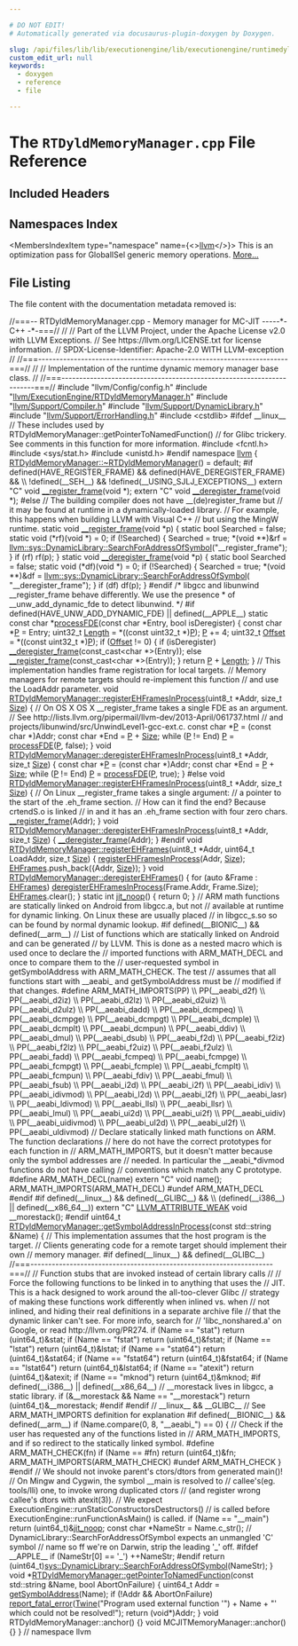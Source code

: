 ```yaml
---

# DO NOT EDIT!
# Automatically generated via docusaurus-plugin-doxygen by Doxygen.

slug: /api/files/lib/lib/executionengine/lib/executionengine/runtimedyld/rtdyldmemorymanager-cpp
custom_edit_url: null
keywords:
  - doxygen
  - reference
  - file

---
```





# The `RTDyldMemoryManager.cpp` File Reference

<DoxygenPage pluginConfig={pluginConfig}>



## Included Headers

<IncludesList>
<IncludesListItem
  filePath="llvm/Config/config.h"
  permalink=""
  isLocal="true" />
<IncludesListItem
  filePath="llvm/ExecutionEngine/RTDyldMemoryManager.h"
  permalink="/docs/api/files/include/include/llvm/include/llvm/executionengine/rtdyldmemorymanager-h"
  isLocal="true" />
<IncludesListItem
  filePath="llvm/Support/Compiler.h"
  permalink="/docs/api/files/include/include/llvm/include/llvm/support/compiler-h"
  isLocal="true" />
<IncludesListItem
  filePath="llvm/Support/DynamicLibrary.h"
  permalink="/docs/api/files/include/include/llvm/include/llvm/support/dynamiclibrary-h"
  isLocal="true" />
<IncludesListItem
  filePath="llvm/Support/ErrorHandling.h"
  permalink="/docs/api/files/include/include/llvm/include/llvm/support/errorhandling-h"
  isLocal="true" />
<IncludesListItem
  filePath="cstdlib"
  permalink=""
  isLocal="false" />
</IncludesList>

## Namespaces Index

<MembersIndex>

<MembersIndexItem
  type="namespace"
  name={<><a href="/docs/api/namespaces/llvm">llvm</a></>}>
This is an optimization pass for GlobalISel generic memory operations. <a href="/docs/api/namespaces/llvm/#details">More...</a>
</MembersIndexItem>

</MembersIndex>


## File Listing

The file content with the documentation metadata removed is:

<ProgramListing>

<Link id="l00001" /><CodeLine lineNumber="1"><span class="doxyHighlightComment">//===-- RTDyldMemoryManager.cpp - Memory manager for MC-JIT -----&#42;- C++ -&#42;-===//</span></CodeLine>
<Link id="l00002" /><CodeLine lineNumber="2"><span class="doxyHighlightComment">//</span></CodeLine>
<Link id="l00003" /><CodeLine lineNumber="3"><span class="doxyHighlightComment">// Part of the LLVM Project, under the Apache License v2.0 with LLVM Exceptions.</span></CodeLine>
<Link id="l00004" /><CodeLine lineNumber="4"><span class="doxyHighlightComment">// See https://llvm.org/LICENSE.txt for license information.</span></CodeLine>
<Link id="l00005" /><CodeLine lineNumber="5"><span class="doxyHighlightComment">// SPDX-License-Identifier: Apache-2.0 WITH LLVM-exception</span></CodeLine>
<Link id="l00006" /><CodeLine lineNumber="6"><span class="doxyHighlightComment">//</span></CodeLine>
<Link id="l00007" /><CodeLine lineNumber="7"><span class="doxyHighlightComment">//===----------------------------------------------------------------------===//</span></CodeLine>
<Link id="l00008" /><CodeLine lineNumber="8"><span class="doxyHighlightComment">//</span></CodeLine>
<Link id="l00009" /><CodeLine lineNumber="9"><span class="doxyHighlightComment">// Implementation of the runtime dynamic memory manager base class.</span></CodeLine>
<Link id="l00010" /><CodeLine lineNumber="10"><span class="doxyHighlightComment">//</span></CodeLine>
<Link id="l00011" /><CodeLine lineNumber="11"><span class="doxyHighlightComment">//===----------------------------------------------------------------------===//</span></CodeLine>
<Link id="l00012" /><CodeLine lineNumber="12"></CodeLine>
<Link id="l00013" /><CodeLine lineNumber="13"><span class="doxyHighlightPreprocessor">#include &quot;llvm/Config/config.h&quot;</span></CodeLine>
<Link id="l00014" /><CodeLine lineNumber="14"><span class="doxyHighlightPreprocessor">#include &quot;<a href="/docs/api/files/include/include/llvm/include/llvm/executionengine/rtdyldmemorymanager-h">llvm/ExecutionEngine/RTDyldMemoryManager.h</a>&quot;</span></CodeLine>
<Link id="l00015" /><CodeLine lineNumber="15"><span class="doxyHighlightPreprocessor">#include &quot;<a href="/docs/api/files/include/include/llvm/include/llvm/support/compiler-h">llvm/Support/Compiler.h</a>&quot;</span></CodeLine>
<Link id="l00016" /><CodeLine lineNumber="16"><span class="doxyHighlightPreprocessor">#include &quot;<a href="/docs/api/files/include/include/llvm/include/llvm/support/dynamiclibrary-h">llvm/Support/DynamicLibrary.h</a>&quot;</span></CodeLine>
<Link id="l00017" /><CodeLine lineNumber="17"><span class="doxyHighlightPreprocessor">#include &quot;<a href="/docs/api/files/include/include/llvm/include/llvm/support/errorhandling-h">llvm/Support/ErrorHandling.h</a>&quot;</span></CodeLine>
<Link id="l00018" /><CodeLine lineNumber="18"><span class="doxyHighlightPreprocessor">#include &lt;cstdlib&gt;</span></CodeLine>
<Link id="l00019" /><CodeLine lineNumber="19"></CodeLine>
<Link id="l00020" /><CodeLine lineNumber="20"><span class="doxyHighlightPreprocessor">#ifdef &#95;&#95;linux&#95;&#95;</span></CodeLine>
<Link id="l00021" /><CodeLine lineNumber="21"><span class="doxyHighlight">  </span><span class="doxyHighlightComment">// These includes used by RTDyldMemoryManager::getPointerToNamedFunction()</span></CodeLine>
<Link id="l00022" /><CodeLine lineNumber="22"><span class="doxyHighlight">  </span><span class="doxyHighlightComment">// for Glibc trickery. See comments in this function for more information.</span></CodeLine>
<Link id="l00023" /><CodeLine lineNumber="23"><span class="doxyHighlightPreprocessor">#include &lt;fcntl.h&gt;</span></CodeLine>
<Link id="l00024" /><CodeLine lineNumber="24"><span class="doxyHighlightPreprocessor">#include &lt;sys/stat.h&gt;</span></CodeLine>
<Link id="l00025" /><CodeLine lineNumber="25"><span class="doxyHighlightPreprocessor">#include &lt;unistd.h&gt;</span></CodeLine>
<Link id="l00026" /><CodeLine lineNumber="26"><span class="doxyHighlightPreprocessor">#endif</span></CodeLine>
<Link id="l00027" /><CodeLine lineNumber="27"></CodeLine>
<Link id="l00028" /><CodeLine lineNumber="28"><span class="doxyHighlightKeyword">namespace </span><span class="doxyHighlight"><a href="/docs/api/namespaces/llvm">llvm</a> &#123;</span></CodeLine>
<Link id="l00029" /><CodeLine lineNumber="29"></CodeLine>
<Link id="l00030" /><CodeLine lineNumber="30"><span class="doxyHighlight"><a href="/docs/api/classes/llvm/rtdyldmemorymanager/#a9949eb6347bb952afdc191a477653f68">RTDyldMemoryManager::~RTDyldMemoryManager</a>() = </span><span class="doxyHighlightKeywordFlow">default</span><span class="doxyHighlight">;</span></CodeLine>
<Link id="l00031" /><CodeLine lineNumber="31"></CodeLine>
<Link id="l00032" /><CodeLine lineNumber="32"><span class="doxyHighlightPreprocessor">#if defined(HAVE&#95;REGISTER&#95;FRAME) &amp;&amp; defined(HAVE&#95;DEREGISTER&#95;FRAME) &amp;&amp;          \\</span></CodeLine>
<Link id="l00033" /><CodeLine lineNumber="33"><span class="doxyHighlightPreprocessor">    !defined(&#95;&#95;SEH&#95;&#95;) &amp;&amp; !defined(&#95;&#95;USING&#95;SJLJ&#95;EXCEPTIONS&#95;&#95;)</span></CodeLine>
<Link id="l00034" /><CodeLine lineNumber="34" lineLink="/docs/api/namespaces/llvm/#accc7348b632acd052a6fec2a5d1b326e"><span class="doxyHighlightKeyword">extern</span><span class="doxyHighlight"> </span><span class="doxyHighlightStringLiteral">&quot;C&quot;</span><span class="doxyHighlight"> </span><span class="doxyHighlightKeywordType">void</span><span class="doxyHighlight"> <a href="/docs/api/namespaces/llvm/#accc7348b632acd052a6fec2a5d1b326e">&#95;&#95;register&#95;frame</a>(</span><span class="doxyHighlightKeywordType">void</span><span class="doxyHighlight"> &#42;);</span></CodeLine>
<Link id="l00035" /><CodeLine lineNumber="35" lineLink="/docs/api/namespaces/llvm/#afcef52f821fbc5ad3e5539e5ae80b66e"><span class="doxyHighlightKeyword">extern</span><span class="doxyHighlight"> </span><span class="doxyHighlightStringLiteral">&quot;C&quot;</span><span class="doxyHighlight"> </span><span class="doxyHighlightKeywordType">void</span><span class="doxyHighlight"> <a href="/docs/api/namespaces/llvm/#afcef52f821fbc5ad3e5539e5ae80b66e">&#95;&#95;deregister&#95;frame</a>(</span><span class="doxyHighlightKeywordType">void</span><span class="doxyHighlight"> &#42;);</span></CodeLine>
<Link id="l00036" /><CodeLine lineNumber="36"><span class="doxyHighlightPreprocessor">#else</span></CodeLine>
<Link id="l00037" /><CodeLine lineNumber="37"><span class="doxyHighlightComment">// The building compiler does not have &#95;&#95;(de)register&#95;frame but</span></CodeLine>
<Link id="l00038" /><CodeLine lineNumber="38"><span class="doxyHighlightComment">// it may be found at runtime in a dynamically-loaded library.</span></CodeLine>
<Link id="l00039" /><CodeLine lineNumber="39"><span class="doxyHighlightComment">// For example, this happens when building LLVM with Visual C++</span></CodeLine>
<Link id="l00040" /><CodeLine lineNumber="40"><span class="doxyHighlightComment">// but using the MingW runtime.</span></CodeLine>
<Link id="l00041" /><CodeLine lineNumber="41"><span class="doxyHighlightKeyword">static</span><span class="doxyHighlight"> </span><span class="doxyHighlightKeywordType">void</span><span class="doxyHighlight"> <a href="/docs/api/namespaces/llvm/#accc7348b632acd052a6fec2a5d1b326e">&#95;&#95;register&#95;frame</a>(</span><span class="doxyHighlightKeywordType">void</span><span class="doxyHighlight"> &#42;p) &#123;</span></CodeLine>
<Link id="l00042" /><CodeLine lineNumber="42"><span class="doxyHighlight">  </span><span class="doxyHighlightKeyword">static</span><span class="doxyHighlight"> </span><span class="doxyHighlightKeywordType">bool</span><span class="doxyHighlight"> Searched = </span><span class="doxyHighlightKeyword">false</span><span class="doxyHighlight">;</span></CodeLine>
<Link id="l00043" /><CodeLine lineNumber="43"><span class="doxyHighlight">  </span><span class="doxyHighlightKeyword">static</span><span class="doxyHighlight"> void (&#42;rf)(</span><span class="doxyHighlightKeywordType">void</span><span class="doxyHighlight"> &#42;) = 0;</span></CodeLine>
<Link id="l00044" /><CodeLine lineNumber="44"></CodeLine>
<Link id="l00045" /><CodeLine lineNumber="45"><span class="doxyHighlight">  </span><span class="doxyHighlightKeywordFlow">if</span><span class="doxyHighlight"> (!Searched) &#123;</span></CodeLine>
<Link id="l00046" /><CodeLine lineNumber="46"><span class="doxyHighlight">    Searched = </span><span class="doxyHighlightKeyword">true</span><span class="doxyHighlight">;</span></CodeLine>
<Link id="l00047" /><CodeLine lineNumber="47"><span class="doxyHighlight">    &#42;(</span><span class="doxyHighlightKeywordType">void</span><span class="doxyHighlight"> &#42;&#42;)&amp;rf =</span></CodeLine>
<Link id="l00048" /><CodeLine lineNumber="48"><span class="doxyHighlight">        <a href="/docs/api/classes/llvm/sys/dynamiclibrary/#ae003d16a33e81b88943d3e3aa179fcc4">llvm::sys::DynamicLibrary::SearchForAddressOfSymbol</a>(</span><span class="doxyHighlightStringLiteral">&quot;&#95;&#95;register&#95;frame&quot;</span><span class="doxyHighlight">);</span></CodeLine>
<Link id="l00049" /><CodeLine lineNumber="49"><span class="doxyHighlight">  &#125;</span></CodeLine>
<Link id="l00050" /><CodeLine lineNumber="50"><span class="doxyHighlight">  </span><span class="doxyHighlightKeywordFlow">if</span><span class="doxyHighlight"> (rf)</span></CodeLine>
<Link id="l00051" /><CodeLine lineNumber="51"><span class="doxyHighlight">    rf(p);</span></CodeLine>
<Link id="l00052" /><CodeLine lineNumber="52"><span class="doxyHighlight">&#125;</span></CodeLine>
<Link id="l00053" /><CodeLine lineNumber="53"></CodeLine>
<Link id="l00054" /><CodeLine lineNumber="54"><span class="doxyHighlightKeyword">static</span><span class="doxyHighlight"> </span><span class="doxyHighlightKeywordType">void</span><span class="doxyHighlight"> <a href="/docs/api/namespaces/llvm/#afcef52f821fbc5ad3e5539e5ae80b66e">&#95;&#95;deregister&#95;frame</a>(</span><span class="doxyHighlightKeywordType">void</span><span class="doxyHighlight"> &#42;p) &#123;</span></CodeLine>
<Link id="l00055" /><CodeLine lineNumber="55"><span class="doxyHighlight">  </span><span class="doxyHighlightKeyword">static</span><span class="doxyHighlight"> </span><span class="doxyHighlightKeywordType">bool</span><span class="doxyHighlight"> Searched = </span><span class="doxyHighlightKeyword">false</span><span class="doxyHighlight">;</span></CodeLine>
<Link id="l00056" /><CodeLine lineNumber="56"><span class="doxyHighlight">  </span><span class="doxyHighlightKeyword">static</span><span class="doxyHighlight"> void (&#42;df)(</span><span class="doxyHighlightKeywordType">void</span><span class="doxyHighlight"> &#42;) = 0;</span></CodeLine>
<Link id="l00057" /><CodeLine lineNumber="57"></CodeLine>
<Link id="l00058" /><CodeLine lineNumber="58"><span class="doxyHighlight">  </span><span class="doxyHighlightKeywordFlow">if</span><span class="doxyHighlight"> (!Searched) &#123;</span></CodeLine>
<Link id="l00059" /><CodeLine lineNumber="59"><span class="doxyHighlight">    Searched = </span><span class="doxyHighlightKeyword">true</span><span class="doxyHighlight">;</span></CodeLine>
<Link id="l00060" /><CodeLine lineNumber="60"><span class="doxyHighlight">    &#42;(</span><span class="doxyHighlightKeywordType">void</span><span class="doxyHighlight"> &#42;&#42;)&amp;df = <a href="/docs/api/classes/llvm/sys/dynamiclibrary/#ae003d16a33e81b88943d3e3aa179fcc4">llvm::sys::DynamicLibrary::SearchForAddressOfSymbol</a>(</span></CodeLine>
<Link id="l00061" /><CodeLine lineNumber="61"><span class="doxyHighlight">        </span><span class="doxyHighlightStringLiteral">&quot;&#95;&#95;deregister&#95;frame&quot;</span><span class="doxyHighlight">);</span></CodeLine>
<Link id="l00062" /><CodeLine lineNumber="62"><span class="doxyHighlight">  &#125;</span></CodeLine>
<Link id="l00063" /><CodeLine lineNumber="63"><span class="doxyHighlight">  </span><span class="doxyHighlightKeywordFlow">if</span><span class="doxyHighlight"> (df)</span></CodeLine>
<Link id="l00064" /><CodeLine lineNumber="64"><span class="doxyHighlight">    df(p);</span></CodeLine>
<Link id="l00065" /><CodeLine lineNumber="65"><span class="doxyHighlight">&#125;</span></CodeLine>
<Link id="l00066" /><CodeLine lineNumber="66"><span class="doxyHighlightPreprocessor">#endif</span></CodeLine>
<Link id="l00067" /><CodeLine lineNumber="67"></CodeLine>
<Link id="l00068" /><CodeLine lineNumber="68"><span class="doxyHighlightComment">/&#42; libgcc and libunwind &#95;&#95;register&#95;frame behave differently. We use the presence</span></CodeLine>
<Link id="l00069" /><CodeLine lineNumber="69"><span class="doxyHighlightComment"> &#42; of &#95;&#95;unw&#95;add&#95;dynamic&#95;fde to detect libunwind. &#42;/</span></CodeLine>
<Link id="l00070" /><CodeLine lineNumber="70"><span class="doxyHighlightPreprocessor">#if defined(HAVE&#95;UNW&#95;ADD&#95;DYNAMIC&#95;FDE) || defined(&#95;&#95;APPLE&#95;&#95;)</span></CodeLine>
<Link id="l00071" /><CodeLine lineNumber="71"></CodeLine>
<Link id="l00072" /><CodeLine lineNumber="72" lineLink="/docs/api/namespaces/llvm/#abe47a821d71cd26c2b59f7fe0af0b2d9"><span class="doxyHighlightKeyword">static</span><span class="doxyHighlight"> </span><span class="doxyHighlightKeyword">const</span><span class="doxyHighlight"> </span><span class="doxyHighlightKeywordType">char</span><span class="doxyHighlight"> &#42;<a href="/docs/api/namespaces/llvm/#abe47a821d71cd26c2b59f7fe0af0b2d9">processFDE</a>(</span><span class="doxyHighlightKeyword">const</span><span class="doxyHighlight"> </span><span class="doxyHighlightKeywordType">char</span><span class="doxyHighlight"> &#42;Entry, </span><span class="doxyHighlightKeywordType">bool</span><span class="doxyHighlight"> isDeregister) &#123;</span></CodeLine>
<Link id="l00073" /><CodeLine lineNumber="73"><span class="doxyHighlight">  </span><span class="doxyHighlightKeyword">const</span><span class="doxyHighlight"> </span><span class="doxyHighlightKeywordType">char</span><span class="doxyHighlight"> &#42;<a href="/docs/api/files/lib/lib/option/option-cpp/#a04665169063c8ca1f2ea96c27fc7c2b2">P</a> = Entry;</span></CodeLine>
<Link id="l00074" /><CodeLine lineNumber="74"><span class="doxyHighlight">  uint32&#95;t <a href="/docs/api/namespaces/llvm/#a05f5b9a11bdcc5feba62899f95dcf878af6d9f1c7b49b7601fae6a545002a6763">Length</a> = &#42;((</span><span class="doxyHighlightKeyword">const</span><span class="doxyHighlight"> uint32&#95;t &#42;)<a href="/docs/api/files/lib/lib/option/option-cpp/#a04665169063c8ca1f2ea96c27fc7c2b2">P</a>);</span></CodeLine>
<Link id="l00075" /><CodeLine lineNumber="75"><span class="doxyHighlight">  <a href="/docs/api/files/lib/lib/option/option-cpp/#a04665169063c8ca1f2ea96c27fc7c2b2">P</a> += 4;</span></CodeLine>
<Link id="l00076" /><CodeLine lineNumber="76"><span class="doxyHighlight">  uint32&#95;t <a href="/docs/api/namespaces/llvm/#a05f5b9a11bdcc5feba62899f95dcf878a3134224cba2545bc57954d3b072aebb4">Offset</a> = &#42;((</span><span class="doxyHighlightKeyword">const</span><span class="doxyHighlight"> uint32&#95;t &#42;)<a href="/docs/api/files/lib/lib/option/option-cpp/#a04665169063c8ca1f2ea96c27fc7c2b2">P</a>);</span></CodeLine>
<Link id="l00077" /><CodeLine lineNumber="77"><span class="doxyHighlight">  </span><span class="doxyHighlightKeywordFlow">if</span><span class="doxyHighlight"> (<a href="/docs/api/namespaces/llvm/#a05f5b9a11bdcc5feba62899f95dcf878a3134224cba2545bc57954d3b072aebb4">Offset</a> != 0) &#123;</span></CodeLine>
<Link id="l00078" /><CodeLine lineNumber="78"><span class="doxyHighlight">    </span><span class="doxyHighlightKeywordFlow">if</span><span class="doxyHighlight"> (isDeregister)</span></CodeLine>
<Link id="l00079" /><CodeLine lineNumber="79"><span class="doxyHighlight">      <a href="/docs/api/namespaces/llvm/#afcef52f821fbc5ad3e5539e5ae80b66e">&#95;&#95;deregister&#95;frame</a>(</span><span class="doxyHighlightKeyword">const&#95;cast&lt;</span><span class="doxyHighlightKeywordType">char</span><span class="doxyHighlight"> &#42;</span><span class="doxyHighlightKeyword">&gt;</span><span class="doxyHighlight">(Entry));</span></CodeLine>
<Link id="l00080" /><CodeLine lineNumber="80"><span class="doxyHighlight">    </span><span class="doxyHighlightKeywordFlow">else</span></CodeLine>
<Link id="l00081" /><CodeLine lineNumber="81"><span class="doxyHighlight">      <a href="/docs/api/namespaces/llvm/#accc7348b632acd052a6fec2a5d1b326e">&#95;&#95;register&#95;frame</a>(</span><span class="doxyHighlightKeyword">const&#95;cast&lt;</span><span class="doxyHighlightKeywordType">char</span><span class="doxyHighlight"> &#42;</span><span class="doxyHighlightKeyword">&gt;</span><span class="doxyHighlight">(Entry));</span></CodeLine>
<Link id="l00082" /><CodeLine lineNumber="82"><span class="doxyHighlight">  &#125;</span></CodeLine>
<Link id="l00083" /><CodeLine lineNumber="83"><span class="doxyHighlight">  </span><span class="doxyHighlightKeywordFlow">return</span><span class="doxyHighlight"> <a href="/docs/api/files/lib/lib/option/option-cpp/#a04665169063c8ca1f2ea96c27fc7c2b2">P</a> + <a href="/docs/api/namespaces/llvm/#a05f5b9a11bdcc5feba62899f95dcf878af6d9f1c7b49b7601fae6a545002a6763">Length</a>;</span></CodeLine>
<Link id="l00084" /><CodeLine lineNumber="84"><span class="doxyHighlight">&#125;</span></CodeLine>
<Link id="l00085" /><CodeLine lineNumber="85"></CodeLine>
<Link id="l00086" /><CodeLine lineNumber="86"><span class="doxyHighlightComment">// This implementation handles frame registration for local targets.</span></CodeLine>
<Link id="l00087" /><CodeLine lineNumber="87"><span class="doxyHighlightComment">// Memory managers for remote targets should re-implement this function</span></CodeLine>
<Link id="l00088" /><CodeLine lineNumber="88"><span class="doxyHighlightComment">// and use the LoadAddr parameter.</span></CodeLine>
<Link id="l00089" /><CodeLine lineNumber="89" lineLink="/docs/api/classes/llvm/rtdyldmemorymanager/#a8ac6930aa3a1623791ffe9853ba9bc3b"><span class="doxyHighlightKeywordType">void</span><span class="doxyHighlight"> <a href="/docs/api/classes/llvm/rtdyldmemorymanager/#a8ac6930aa3a1623791ffe9853ba9bc3b">RTDyldMemoryManager::registerEHFramesInProcess</a>(uint8&#95;t &#42;Addr,</span></CodeLine>
<Link id="l00090" /><CodeLine lineNumber="90"><span class="doxyHighlight">                                                    </span><span class="doxyHighlightKeywordType">size&#95;t</span><span class="doxyHighlight"> <a href="/docs/api/files/lib/lib/analysis/inlineorder-cpp/#a7ee6f0cb51c3b9056199e9a0001fe8c3a6f6cb72d544962fa333e2e34ce64f719">Size</a>) &#123;</span></CodeLine>
<Link id="l00091" /><CodeLine lineNumber="91"><span class="doxyHighlight">  </span><span class="doxyHighlightComment">// On OS X OS X &#95;&#95;register&#95;frame takes a single FDE as an argument.</span></CodeLine>
<Link id="l00092" /><CodeLine lineNumber="92"><span class="doxyHighlight">  </span><span class="doxyHighlightComment">// See http://lists.llvm.org/pipermail/llvm-dev/2013-April/061737.html</span></CodeLine>
<Link id="l00093" /><CodeLine lineNumber="93"><span class="doxyHighlight">  </span><span class="doxyHighlightComment">// and projects/libunwind/src/UnwindLevel1-gcc-ext.c.</span></CodeLine>
<Link id="l00094" /><CodeLine lineNumber="94"><span class="doxyHighlight">  </span><span class="doxyHighlightKeyword">const</span><span class="doxyHighlight"> </span><span class="doxyHighlightKeywordType">char</span><span class="doxyHighlight"> &#42;<a href="/docs/api/files/lib/lib/option/option-cpp/#a04665169063c8ca1f2ea96c27fc7c2b2">P</a> = (</span><span class="doxyHighlightKeyword">const</span><span class="doxyHighlight"> </span><span class="doxyHighlightKeywordType">char</span><span class="doxyHighlight"> &#42;)Addr;</span></CodeLine>
<Link id="l00095" /><CodeLine lineNumber="95"><span class="doxyHighlight">  </span><span class="doxyHighlightKeyword">const</span><span class="doxyHighlight"> </span><span class="doxyHighlightKeywordType">char</span><span class="doxyHighlight"> &#42;End = <a href="/docs/api/files/lib/lib/option/option-cpp/#a04665169063c8ca1f2ea96c27fc7c2b2">P</a> + <a href="/docs/api/files/lib/lib/analysis/inlineorder-cpp/#a7ee6f0cb51c3b9056199e9a0001fe8c3a6f6cb72d544962fa333e2e34ce64f719">Size</a>;</span></CodeLine>
<Link id="l00096" /><CodeLine lineNumber="96"><span class="doxyHighlight">  </span><span class="doxyHighlightKeywordFlow">while</span><span class="doxyHighlight"> (<a href="/docs/api/files/lib/lib/option/option-cpp/#a04665169063c8ca1f2ea96c27fc7c2b2">P</a> != End)</span></CodeLine>
<Link id="l00097" /><CodeLine lineNumber="97"><span class="doxyHighlight">    <a href="/docs/api/files/lib/lib/option/option-cpp/#a04665169063c8ca1f2ea96c27fc7c2b2">P</a> = <a href="/docs/api/namespaces/llvm/#abe47a821d71cd26c2b59f7fe0af0b2d9">processFDE</a>(<a href="/docs/api/files/lib/lib/option/option-cpp/#a04665169063c8ca1f2ea96c27fc7c2b2">P</a>, </span><span class="doxyHighlightKeyword">false</span><span class="doxyHighlight">);</span></CodeLine>
<Link id="l00098" /><CodeLine lineNumber="98"><span class="doxyHighlight">&#125;</span></CodeLine>
<Link id="l00099" /><CodeLine lineNumber="99"></CodeLine>
<Link id="l00100" /><CodeLine lineNumber="100" lineLink="/docs/api/classes/llvm/rtdyldmemorymanager/#a1139b71b9b451e2e0417dcd25350827c"><span class="doxyHighlightKeywordType">void</span><span class="doxyHighlight"> <a href="/docs/api/classes/llvm/rtdyldmemorymanager/#a1139b71b9b451e2e0417dcd25350827c">RTDyldMemoryManager::deregisterEHFramesInProcess</a>(uint8&#95;t &#42;Addr,</span></CodeLine>
<Link id="l00101" /><CodeLine lineNumber="101"><span class="doxyHighlight">                                                      </span><span class="doxyHighlightKeywordType">size&#95;t</span><span class="doxyHighlight"> <a href="/docs/api/files/lib/lib/analysis/inlineorder-cpp/#a7ee6f0cb51c3b9056199e9a0001fe8c3a6f6cb72d544962fa333e2e34ce64f719">Size</a>) &#123;</span></CodeLine>
<Link id="l00102" /><CodeLine lineNumber="102"><span class="doxyHighlight">  </span><span class="doxyHighlightKeyword">const</span><span class="doxyHighlight"> </span><span class="doxyHighlightKeywordType">char</span><span class="doxyHighlight"> &#42;<a href="/docs/api/files/lib/lib/option/option-cpp/#a04665169063c8ca1f2ea96c27fc7c2b2">P</a> = (</span><span class="doxyHighlightKeyword">const</span><span class="doxyHighlight"> </span><span class="doxyHighlightKeywordType">char</span><span class="doxyHighlight"> &#42;)Addr;</span></CodeLine>
<Link id="l00103" /><CodeLine lineNumber="103"><span class="doxyHighlight">  </span><span class="doxyHighlightKeyword">const</span><span class="doxyHighlight"> </span><span class="doxyHighlightKeywordType">char</span><span class="doxyHighlight"> &#42;End = <a href="/docs/api/files/lib/lib/option/option-cpp/#a04665169063c8ca1f2ea96c27fc7c2b2">P</a> + <a href="/docs/api/files/lib/lib/analysis/inlineorder-cpp/#a7ee6f0cb51c3b9056199e9a0001fe8c3a6f6cb72d544962fa333e2e34ce64f719">Size</a>;</span></CodeLine>
<Link id="l00104" /><CodeLine lineNumber="104"><span class="doxyHighlight">  </span><span class="doxyHighlightKeywordFlow">while</span><span class="doxyHighlight"> (<a href="/docs/api/files/lib/lib/option/option-cpp/#a04665169063c8ca1f2ea96c27fc7c2b2">P</a> != End)</span></CodeLine>
<Link id="l00105" /><CodeLine lineNumber="105"><span class="doxyHighlight">    <a href="/docs/api/files/lib/lib/option/option-cpp/#a04665169063c8ca1f2ea96c27fc7c2b2">P</a> = <a href="/docs/api/namespaces/llvm/#abe47a821d71cd26c2b59f7fe0af0b2d9">processFDE</a>(<a href="/docs/api/files/lib/lib/option/option-cpp/#a04665169063c8ca1f2ea96c27fc7c2b2">P</a>, </span><span class="doxyHighlightKeyword">true</span><span class="doxyHighlight">);</span></CodeLine>
<Link id="l00106" /><CodeLine lineNumber="106"><span class="doxyHighlight">&#125;</span></CodeLine>
<Link id="l00107" /><CodeLine lineNumber="107"></CodeLine>
<Link id="l00108" /><CodeLine lineNumber="108"><span class="doxyHighlightPreprocessor">#else</span></CodeLine>
<Link id="l00109" /><CodeLine lineNumber="109"></CodeLine>
<Link id="l00110" /><CodeLine lineNumber="110"><span class="doxyHighlightKeywordType">void</span><span class="doxyHighlight"> <a href="/docs/api/classes/llvm/rtdyldmemorymanager/#a8ac6930aa3a1623791ffe9853ba9bc3b">RTDyldMemoryManager::registerEHFramesInProcess</a>(uint8&#95;t &#42;Addr,</span></CodeLine>
<Link id="l00111" /><CodeLine lineNumber="111"><span class="doxyHighlight">                                                    </span><span class="doxyHighlightKeywordType">size&#95;t</span><span class="doxyHighlight"> <a href="/docs/api/files/lib/lib/analysis/inlineorder-cpp/#a7ee6f0cb51c3b9056199e9a0001fe8c3a6f6cb72d544962fa333e2e34ce64f719">Size</a>) &#123;</span></CodeLine>
<Link id="l00112" /><CodeLine lineNumber="112"><span class="doxyHighlight">  </span><span class="doxyHighlightComment">// On Linux &#95;&#95;register&#95;frame takes a single argument:</span></CodeLine>
<Link id="l00113" /><CodeLine lineNumber="113"><span class="doxyHighlight">  </span><span class="doxyHighlightComment">// a pointer to the start of the .eh&#95;frame section.</span></CodeLine>
<Link id="l00114" /><CodeLine lineNumber="114"></CodeLine>
<Link id="l00115" /><CodeLine lineNumber="115"><span class="doxyHighlight">  </span><span class="doxyHighlightComment">// How can it find the end? Because crtendS.o is linked</span></CodeLine>
<Link id="l00116" /><CodeLine lineNumber="116"><span class="doxyHighlight">  </span><span class="doxyHighlightComment">// in and it has an .eh&#95;frame section with four zero chars.</span></CodeLine>
<Link id="l00117" /><CodeLine lineNumber="117"><span class="doxyHighlight">  <a href="/docs/api/namespaces/llvm/#accc7348b632acd052a6fec2a5d1b326e">&#95;&#95;register&#95;frame</a>(Addr);</span></CodeLine>
<Link id="l00118" /><CodeLine lineNumber="118"><span class="doxyHighlight">&#125;</span></CodeLine>
<Link id="l00119" /><CodeLine lineNumber="119"></CodeLine>
<Link id="l00120" /><CodeLine lineNumber="120"><span class="doxyHighlightKeywordType">void</span><span class="doxyHighlight"> <a href="/docs/api/classes/llvm/rtdyldmemorymanager/#a1139b71b9b451e2e0417dcd25350827c">RTDyldMemoryManager::deregisterEHFramesInProcess</a>(uint8&#95;t &#42;Addr,</span></CodeLine>
<Link id="l00121" /><CodeLine lineNumber="121"><span class="doxyHighlight">                                                      </span><span class="doxyHighlightKeywordType">size&#95;t</span><span class="doxyHighlight"> <a href="/docs/api/files/lib/lib/analysis/inlineorder-cpp/#a7ee6f0cb51c3b9056199e9a0001fe8c3a6f6cb72d544962fa333e2e34ce64f719">Size</a>) &#123;</span></CodeLine>
<Link id="l00122" /><CodeLine lineNumber="122"><span class="doxyHighlight">  <a href="/docs/api/namespaces/llvm/#afcef52f821fbc5ad3e5539e5ae80b66e">&#95;&#95;deregister&#95;frame</a>(Addr);</span></CodeLine>
<Link id="l00123" /><CodeLine lineNumber="123"><span class="doxyHighlight">&#125;</span></CodeLine>
<Link id="l00124" /><CodeLine lineNumber="124"></CodeLine>
<Link id="l00125" /><CodeLine lineNumber="125"><span class="doxyHighlightPreprocessor">#endif</span></CodeLine>
<Link id="l00126" /><CodeLine lineNumber="126"></CodeLine>
<Link id="l00127" /><CodeLine lineNumber="127" lineLink="/docs/api/classes/llvm/rtdyldmemorymanager/#a34aa575afca6c18d934c5fd87da71043"><span class="doxyHighlightKeywordType">void</span><span class="doxyHighlight"> <a href="/docs/api/classes/llvm/rtdyldmemorymanager/#a34aa575afca6c18d934c5fd87da71043">RTDyldMemoryManager::registerEHFrames</a>(uint8&#95;t &#42;Addr, uint64&#95;t LoadAddr,</span></CodeLine>
<Link id="l00128" /><CodeLine lineNumber="128"><span class="doxyHighlight">                                          </span><span class="doxyHighlightKeywordType">size&#95;t</span><span class="doxyHighlight"> <a href="/docs/api/files/lib/lib/analysis/inlineorder-cpp/#a7ee6f0cb51c3b9056199e9a0001fe8c3a6f6cb72d544962fa333e2e34ce64f719">Size</a>) &#123;</span></CodeLine>
<Link id="l00129" /><CodeLine lineNumber="129"><span class="doxyHighlight">  <a href="/docs/api/classes/llvm/rtdyldmemorymanager/#a8ac6930aa3a1623791ffe9853ba9bc3b">registerEHFramesInProcess</a>(Addr, <a href="/docs/api/files/lib/lib/analysis/inlineorder-cpp/#a7ee6f0cb51c3b9056199e9a0001fe8c3a6f6cb72d544962fa333e2e34ce64f719">Size</a>);</span></CodeLine>
<Link id="l00130" /><CodeLine lineNumber="130"><span class="doxyHighlight">  <a href="/docs/api/classes/llvm/rtdyldmemorymanager/#a30fa2ff7609ea9b2e5490eb1ea79ff02">EHFrames</a>.push&#95;back(&#123;Addr, <a href="/docs/api/files/lib/lib/analysis/inlineorder-cpp/#a7ee6f0cb51c3b9056199e9a0001fe8c3a6f6cb72d544962fa333e2e34ce64f719">Size</a>&#125;);</span></CodeLine>
<Link id="l00131" /><CodeLine lineNumber="131"><span class="doxyHighlight">&#125;</span></CodeLine>
<Link id="l00132" /><CodeLine lineNumber="132"></CodeLine>
<Link id="l00133" /><CodeLine lineNumber="133" lineLink="/docs/api/classes/llvm/rtdyldmemorymanager/#ad0eeea7300381c326cc3bd5e93fbcbf0"><span class="doxyHighlightKeywordType">void</span><span class="doxyHighlight"> <a href="/docs/api/classes/llvm/rtdyldmemorymanager/#ad0eeea7300381c326cc3bd5e93fbcbf0">RTDyldMemoryManager::deregisterEHFrames</a>() &#123;</span></CodeLine>
<Link id="l00134" /><CodeLine lineNumber="134"><span class="doxyHighlight">  </span><span class="doxyHighlightKeywordFlow">for</span><span class="doxyHighlight"> (</span><span class="doxyHighlightKeyword">auto</span><span class="doxyHighlight"> &amp;Frame : <a href="/docs/api/classes/llvm/rtdyldmemorymanager/#a30fa2ff7609ea9b2e5490eb1ea79ff02">EHFrames</a>)</span></CodeLine>
<Link id="l00135" /><CodeLine lineNumber="135"><span class="doxyHighlight">    <a href="/docs/api/classes/llvm/rtdyldmemorymanager/#a1139b71b9b451e2e0417dcd25350827c">deregisterEHFramesInProcess</a>(Frame.Addr, Frame.Size);</span></CodeLine>
<Link id="l00136" /><CodeLine lineNumber="136"><span class="doxyHighlight">  <a href="/docs/api/classes/llvm/rtdyldmemorymanager/#a30fa2ff7609ea9b2e5490eb1ea79ff02">EHFrames</a>.clear();</span></CodeLine>
<Link id="l00137" /><CodeLine lineNumber="137"><span class="doxyHighlight">&#125;</span></CodeLine>
<Link id="l00138" /><CodeLine lineNumber="138"></CodeLine>
<Link id="l00139" /><CodeLine lineNumber="139" lineLink="/docs/api/namespaces/llvm/#a24b4a0b3fd7a9932de5e733fe042c753"><span class="doxyHighlightKeyword">static</span><span class="doxyHighlight"> </span><span class="doxyHighlightKeywordType">int</span><span class="doxyHighlight"> <a href="/docs/api/namespaces/llvm/#a24b4a0b3fd7a9932de5e733fe042c753">jit&#95;noop</a>() &#123;</span></CodeLine>
<Link id="l00140" /><CodeLine lineNumber="140"><span class="doxyHighlight">  </span><span class="doxyHighlightKeywordFlow">return</span><span class="doxyHighlight"> 0;</span></CodeLine>
<Link id="l00141" /><CodeLine lineNumber="141"><span class="doxyHighlight">&#125;</span></CodeLine>
<Link id="l00142" /><CodeLine lineNumber="142"></CodeLine>
<Link id="l00143" /><CodeLine lineNumber="143"><span class="doxyHighlightComment">// ARM math functions are statically linked on Android from libgcc.a, but not</span></CodeLine>
<Link id="l00144" /><CodeLine lineNumber="144"><span class="doxyHighlightComment">// available at runtime for dynamic linking. On Linux these are usually placed</span></CodeLine>
<Link id="l00145" /><CodeLine lineNumber="145"><span class="doxyHighlightComment">// in libgcc&#95;s.so so can be found by normal dynamic lookup.</span></CodeLine>
<Link id="l00146" /><CodeLine lineNumber="146"><span class="doxyHighlightPreprocessor">#if defined(&#95;&#95;BIONIC&#95;&#95;) &amp;&amp; defined(&#95;&#95;arm&#95;&#95;)</span></CodeLine>
<Link id="l00147" /><CodeLine lineNumber="147"><span class="doxyHighlightComment">// List of functions which are statically linked on Android and can be generated</span></CodeLine>
<Link id="l00148" /><CodeLine lineNumber="148"><span class="doxyHighlightComment">// by LLVM. This is done as a nested macro which is used once to declare the</span></CodeLine>
<Link id="l00149" /><CodeLine lineNumber="149"><span class="doxyHighlightComment">// imported functions with ARM&#95;MATH&#95;DECL and once to compare them to the</span></CodeLine>
<Link id="l00150" /><CodeLine lineNumber="150"><span class="doxyHighlightComment">// user-requested symbol in getSymbolAddress with ARM&#95;MATH&#95;CHECK. The test</span></CodeLine>
<Link id="l00151" /><CodeLine lineNumber="151"><span class="doxyHighlightComment">// assumes that all functions start with &#95;&#95;aeabi&#95; and getSymbolAddress must be</span></CodeLine>
<Link id="l00152" /><CodeLine lineNumber="152"><span class="doxyHighlightComment">// modified if that changes.</span></CodeLine>
<Link id="l00153" /><CodeLine lineNumber="153"><span class="doxyHighlightPreprocessor">#define ARM&#95;MATH&#95;IMPORTS(PP) \\</span></CodeLine>
<Link id="l00154" /><CodeLine lineNumber="154"><span class="doxyHighlightPreprocessor">  PP(&#95;&#95;aeabi&#95;d2f) \\</span></CodeLine>
<Link id="l00155" /><CodeLine lineNumber="155"><span class="doxyHighlightPreprocessor">  PP(&#95;&#95;aeabi&#95;d2iz) \\</span></CodeLine>
<Link id="l00156" /><CodeLine lineNumber="156"><span class="doxyHighlightPreprocessor">  PP(&#95;&#95;aeabi&#95;d2lz) \\</span></CodeLine>
<Link id="l00157" /><CodeLine lineNumber="157"><span class="doxyHighlightPreprocessor">  PP(&#95;&#95;aeabi&#95;d2uiz) \\</span></CodeLine>
<Link id="l00158" /><CodeLine lineNumber="158"><span class="doxyHighlightPreprocessor">  PP(&#95;&#95;aeabi&#95;d2ulz) \\</span></CodeLine>
<Link id="l00159" /><CodeLine lineNumber="159"><span class="doxyHighlightPreprocessor">  PP(&#95;&#95;aeabi&#95;dadd) \\</span></CodeLine>
<Link id="l00160" /><CodeLine lineNumber="160"><span class="doxyHighlightPreprocessor">  PP(&#95;&#95;aeabi&#95;dcmpeq) \\</span></CodeLine>
<Link id="l00161" /><CodeLine lineNumber="161"><span class="doxyHighlightPreprocessor">  PP(&#95;&#95;aeabi&#95;dcmpge) \\</span></CodeLine>
<Link id="l00162" /><CodeLine lineNumber="162"><span class="doxyHighlightPreprocessor">  PP(&#95;&#95;aeabi&#95;dcmpgt) \\</span></CodeLine>
<Link id="l00163" /><CodeLine lineNumber="163"><span class="doxyHighlightPreprocessor">  PP(&#95;&#95;aeabi&#95;dcmple) \\</span></CodeLine>
<Link id="l00164" /><CodeLine lineNumber="164"><span class="doxyHighlightPreprocessor">  PP(&#95;&#95;aeabi&#95;dcmplt) \\</span></CodeLine>
<Link id="l00165" /><CodeLine lineNumber="165"><span class="doxyHighlightPreprocessor">  PP(&#95;&#95;aeabi&#95;dcmpun) \\</span></CodeLine>
<Link id="l00166" /><CodeLine lineNumber="166"><span class="doxyHighlightPreprocessor">  PP(&#95;&#95;aeabi&#95;ddiv) \\</span></CodeLine>
<Link id="l00167" /><CodeLine lineNumber="167"><span class="doxyHighlightPreprocessor">  PP(&#95;&#95;aeabi&#95;dmul) \\</span></CodeLine>
<Link id="l00168" /><CodeLine lineNumber="168"><span class="doxyHighlightPreprocessor">  PP(&#95;&#95;aeabi&#95;dsub) \\</span></CodeLine>
<Link id="l00169" /><CodeLine lineNumber="169"><span class="doxyHighlightPreprocessor">  PP(&#95;&#95;aeabi&#95;f2d) \\</span></CodeLine>
<Link id="l00170" /><CodeLine lineNumber="170"><span class="doxyHighlightPreprocessor">  PP(&#95;&#95;aeabi&#95;f2iz) \\</span></CodeLine>
<Link id="l00171" /><CodeLine lineNumber="171"><span class="doxyHighlightPreprocessor">  PP(&#95;&#95;aeabi&#95;f2lz) \\</span></CodeLine>
<Link id="l00172" /><CodeLine lineNumber="172"><span class="doxyHighlightPreprocessor">  PP(&#95;&#95;aeabi&#95;f2uiz) \\</span></CodeLine>
<Link id="l00173" /><CodeLine lineNumber="173"><span class="doxyHighlightPreprocessor">  PP(&#95;&#95;aeabi&#95;f2ulz) \\</span></CodeLine>
<Link id="l00174" /><CodeLine lineNumber="174"><span class="doxyHighlightPreprocessor">  PP(&#95;&#95;aeabi&#95;fadd) \\</span></CodeLine>
<Link id="l00175" /><CodeLine lineNumber="175"><span class="doxyHighlightPreprocessor">  PP(&#95;&#95;aeabi&#95;fcmpeq) \\</span></CodeLine>
<Link id="l00176" /><CodeLine lineNumber="176"><span class="doxyHighlightPreprocessor">  PP(&#95;&#95;aeabi&#95;fcmpge) \\</span></CodeLine>
<Link id="l00177" /><CodeLine lineNumber="177"><span class="doxyHighlightPreprocessor">  PP(&#95;&#95;aeabi&#95;fcmpgt) \\</span></CodeLine>
<Link id="l00178" /><CodeLine lineNumber="178"><span class="doxyHighlightPreprocessor">  PP(&#95;&#95;aeabi&#95;fcmple) \\</span></CodeLine>
<Link id="l00179" /><CodeLine lineNumber="179"><span class="doxyHighlightPreprocessor">  PP(&#95;&#95;aeabi&#95;fcmplt) \\</span></CodeLine>
<Link id="l00180" /><CodeLine lineNumber="180"><span class="doxyHighlightPreprocessor">  PP(&#95;&#95;aeabi&#95;fcmpun) \\</span></CodeLine>
<Link id="l00181" /><CodeLine lineNumber="181"><span class="doxyHighlightPreprocessor">  PP(&#95;&#95;aeabi&#95;fdiv) \\</span></CodeLine>
<Link id="l00182" /><CodeLine lineNumber="182"><span class="doxyHighlightPreprocessor">  PP(&#95;&#95;aeabi&#95;fmul) \\</span></CodeLine>
<Link id="l00183" /><CodeLine lineNumber="183"><span class="doxyHighlightPreprocessor">  PP(&#95;&#95;aeabi&#95;fsub) \\</span></CodeLine>
<Link id="l00184" /><CodeLine lineNumber="184"><span class="doxyHighlightPreprocessor">  PP(&#95;&#95;aeabi&#95;i2d) \\</span></CodeLine>
<Link id="l00185" /><CodeLine lineNumber="185"><span class="doxyHighlightPreprocessor">  PP(&#95;&#95;aeabi&#95;i2f) \\</span></CodeLine>
<Link id="l00186" /><CodeLine lineNumber="186"><span class="doxyHighlightPreprocessor">  PP(&#95;&#95;aeabi&#95;idiv) \\</span></CodeLine>
<Link id="l00187" /><CodeLine lineNumber="187"><span class="doxyHighlightPreprocessor">  PP(&#95;&#95;aeabi&#95;idivmod) \\</span></CodeLine>
<Link id="l00188" /><CodeLine lineNumber="188"><span class="doxyHighlightPreprocessor">  PP(&#95;&#95;aeabi&#95;l2d) \\</span></CodeLine>
<Link id="l00189" /><CodeLine lineNumber="189"><span class="doxyHighlightPreprocessor">  PP(&#95;&#95;aeabi&#95;l2f) \\</span></CodeLine>
<Link id="l00190" /><CodeLine lineNumber="190"><span class="doxyHighlightPreprocessor">  PP(&#95;&#95;aeabi&#95;lasr) \\</span></CodeLine>
<Link id="l00191" /><CodeLine lineNumber="191"><span class="doxyHighlightPreprocessor">  PP(&#95;&#95;aeabi&#95;ldivmod) \\</span></CodeLine>
<Link id="l00192" /><CodeLine lineNumber="192"><span class="doxyHighlightPreprocessor">  PP(&#95;&#95;aeabi&#95;llsl) \\</span></CodeLine>
<Link id="l00193" /><CodeLine lineNumber="193"><span class="doxyHighlightPreprocessor">  PP(&#95;&#95;aeabi&#95;llsr) \\</span></CodeLine>
<Link id="l00194" /><CodeLine lineNumber="194"><span class="doxyHighlightPreprocessor">  PP(&#95;&#95;aeabi&#95;lmul) \\</span></CodeLine>
<Link id="l00195" /><CodeLine lineNumber="195"><span class="doxyHighlightPreprocessor">  PP(&#95;&#95;aeabi&#95;ui2d) \\</span></CodeLine>
<Link id="l00196" /><CodeLine lineNumber="196"><span class="doxyHighlightPreprocessor">  PP(&#95;&#95;aeabi&#95;ui2f) \\</span></CodeLine>
<Link id="l00197" /><CodeLine lineNumber="197"><span class="doxyHighlightPreprocessor">  PP(&#95;&#95;aeabi&#95;uidiv) \\</span></CodeLine>
<Link id="l00198" /><CodeLine lineNumber="198"><span class="doxyHighlightPreprocessor">  PP(&#95;&#95;aeabi&#95;uidivmod) \\</span></CodeLine>
<Link id="l00199" /><CodeLine lineNumber="199"><span class="doxyHighlightPreprocessor">  PP(&#95;&#95;aeabi&#95;ul2d) \\</span></CodeLine>
<Link id="l00200" /><CodeLine lineNumber="200"><span class="doxyHighlightPreprocessor">  PP(&#95;&#95;aeabi&#95;ul2f) \\</span></CodeLine>
<Link id="l00201" /><CodeLine lineNumber="201"><span class="doxyHighlightPreprocessor">  PP(&#95;&#95;aeabi&#95;uldivmod)</span></CodeLine>
<Link id="l00202" /><CodeLine lineNumber="202"></CodeLine>
<Link id="l00203" /><CodeLine lineNumber="203"><span class="doxyHighlightComment">// Declare statically linked math functions on ARM. The function declarations</span></CodeLine>
<Link id="l00204" /><CodeLine lineNumber="204"><span class="doxyHighlightComment">// here do not have the correct prototypes for each function in</span></CodeLine>
<Link id="l00205" /><CodeLine lineNumber="205"><span class="doxyHighlightComment">// ARM&#95;MATH&#95;IMPORTS, but it doesn&#39;t matter because only the symbol addresses are</span></CodeLine>
<Link id="l00206" /><CodeLine lineNumber="206"><span class="doxyHighlightComment">// needed. In particular the &#95;&#95;aeabi&#95;&#42;divmod functions do not have calling</span></CodeLine>
<Link id="l00207" /><CodeLine lineNumber="207"><span class="doxyHighlightComment">// conventions which match any C prototype.</span></CodeLine>
<Link id="l00208" /><CodeLine lineNumber="208"><span class="doxyHighlightPreprocessor">#define ARM&#95;MATH&#95;DECL(name) extern &quot;C&quot; void name();</span></CodeLine>
<Link id="l00209" /><CodeLine lineNumber="209"><span class="doxyHighlight">ARM&#95;MATH&#95;IMPORTS(ARM&#95;MATH&#95;DECL)</span></CodeLine>
<Link id="l00210" /><CodeLine lineNumber="210"><span class="doxyHighlightPreprocessor">#undef ARM&#95;MATH&#95;DECL</span></CodeLine>
<Link id="l00211" /><CodeLine lineNumber="211"><span class="doxyHighlightPreprocessor">#endif</span></CodeLine>
<Link id="l00212" /><CodeLine lineNumber="212"></CodeLine>
<Link id="l00213" /><CodeLine lineNumber="213"><span class="doxyHighlightPreprocessor">#if defined(&#95;&#95;linux&#95;&#95;) &amp;&amp; defined(&#95;&#95;GLIBC&#95;&#95;) &amp;&amp; \\</span></CodeLine>
<Link id="l00214" /><CodeLine lineNumber="214"><span class="doxyHighlightPreprocessor">      (defined(&#95;&#95;i386&#95;&#95;) || defined(&#95;&#95;x86&#95;64&#95;&#95;))</span></CodeLine>
<Link id="l00215" /><CodeLine lineNumber="215"><span class="doxyHighlightKeyword">extern</span><span class="doxyHighlight"> </span><span class="doxyHighlightStringLiteral">&quot;C&quot;</span><span class="doxyHighlight"> <a href="/docs/api/files/include/include/llvm/include/llvm/support/compiler-h/#aa874be876d9bf6f48931e94c251734ce">LLVM&#95;ATTRIBUTE&#95;WEAK</a> </span><span class="doxyHighlightKeywordType">void</span><span class="doxyHighlight"> &#95;&#95;morestack();</span></CodeLine>
<Link id="l00216" /><CodeLine lineNumber="216"><span class="doxyHighlightPreprocessor">#endif</span></CodeLine>
<Link id="l00217" /><CodeLine lineNumber="217"></CodeLine>
<Link id="l00218" /><CodeLine lineNumber="218"><span class="doxyHighlight">uint64&#95;t</span></CodeLine>
<Link id="l00219" /><CodeLine lineNumber="219" lineLink="/docs/api/classes/llvm/rtdyldmemorymanager/#a5fee247bdc0c5af393b66bfd73a0a347"><span class="doxyHighlight"><a href="/docs/api/classes/llvm/rtdyldmemorymanager/#a5fee247bdc0c5af393b66bfd73a0a347">RTDyldMemoryManager::getSymbolAddressInProcess</a>(</span><span class="doxyHighlightKeyword">const</span><span class="doxyHighlight"> std::string &amp;Name) &#123;</span></CodeLine>
<Link id="l00220" /><CodeLine lineNumber="220"><span class="doxyHighlight">  </span><span class="doxyHighlightComment">// This implementation assumes that the host program is the target.</span></CodeLine>
<Link id="l00221" /><CodeLine lineNumber="221"><span class="doxyHighlight">  </span><span class="doxyHighlightComment">// Clients generating code for a remote target should implement their own</span></CodeLine>
<Link id="l00222" /><CodeLine lineNumber="222"><span class="doxyHighlight">  </span><span class="doxyHighlightComment">// memory manager.</span></CodeLine>
<Link id="l00223" /><CodeLine lineNumber="223"><span class="doxyHighlightPreprocessor">#if defined(&#95;&#95;linux&#95;&#95;) &amp;&amp; defined(&#95;&#95;GLIBC&#95;&#95;)</span></CodeLine>
<Link id="l00224" /><CodeLine lineNumber="224"><span class="doxyHighlight">  </span><span class="doxyHighlightComment">//===--------------------------------------------------------------------===//</span></CodeLine>
<Link id="l00225" /><CodeLine lineNumber="225"><span class="doxyHighlight">  </span><span class="doxyHighlightComment">// Function stubs that are invoked instead of certain library calls</span></CodeLine>
<Link id="l00226" /><CodeLine lineNumber="226"><span class="doxyHighlight">  </span><span class="doxyHighlightComment">//</span></CodeLine>
<Link id="l00227" /><CodeLine lineNumber="227"><span class="doxyHighlight">  </span><span class="doxyHighlightComment">// Force the following functions to be linked in to anything that uses the</span></CodeLine>
<Link id="l00228" /><CodeLine lineNumber="228"><span class="doxyHighlight">  </span><span class="doxyHighlightComment">// JIT. This is a hack designed to work around the all-too-clever Glibc</span></CodeLine>
<Link id="l00229" /><CodeLine lineNumber="229"><span class="doxyHighlight">  </span><span class="doxyHighlightComment">// strategy of making these functions work differently when inlined vs. when</span></CodeLine>
<Link id="l00230" /><CodeLine lineNumber="230"><span class="doxyHighlight">  </span><span class="doxyHighlightComment">// not inlined, and hiding their real definitions in a separate archive file</span></CodeLine>
<Link id="l00231" /><CodeLine lineNumber="231"><span class="doxyHighlight">  </span><span class="doxyHighlightComment">// that the dynamic linker can&#39;t see. For more info, search for</span></CodeLine>
<Link id="l00232" /><CodeLine lineNumber="232"><span class="doxyHighlight">  </span><span class="doxyHighlightComment">// &#39;libc&#95;nonshared.a&#39; on Google, or read http://llvm.org/PR274.</span></CodeLine>
<Link id="l00233" /><CodeLine lineNumber="233"><span class="doxyHighlight">  </span><span class="doxyHighlightKeywordFlow">if</span><span class="doxyHighlight"> (Name == </span><span class="doxyHighlightStringLiteral">&quot;stat&quot;</span><span class="doxyHighlight">) </span><span class="doxyHighlightKeywordFlow">return</span><span class="doxyHighlight"> (uint64&#95;t)&amp;stat;</span></CodeLine>
<Link id="l00234" /><CodeLine lineNumber="234"><span class="doxyHighlight">  </span><span class="doxyHighlightKeywordFlow">if</span><span class="doxyHighlight"> (Name == </span><span class="doxyHighlightStringLiteral">&quot;fstat&quot;</span><span class="doxyHighlight">) </span><span class="doxyHighlightKeywordFlow">return</span><span class="doxyHighlight"> (uint64&#95;t)&amp;fstat;</span></CodeLine>
<Link id="l00235" /><CodeLine lineNumber="235"><span class="doxyHighlight">  </span><span class="doxyHighlightKeywordFlow">if</span><span class="doxyHighlight"> (Name == </span><span class="doxyHighlightStringLiteral">&quot;lstat&quot;</span><span class="doxyHighlight">) </span><span class="doxyHighlightKeywordFlow">return</span><span class="doxyHighlight"> (uint64&#95;t)&amp;lstat;</span></CodeLine>
<Link id="l00236" /><CodeLine lineNumber="236"><span class="doxyHighlight">  </span><span class="doxyHighlightKeywordFlow">if</span><span class="doxyHighlight"> (Name == </span><span class="doxyHighlightStringLiteral">&quot;stat64&quot;</span><span class="doxyHighlight">) </span><span class="doxyHighlightKeywordFlow">return</span><span class="doxyHighlight"> (uint64&#95;t)&amp;stat64;</span></CodeLine>
<Link id="l00237" /><CodeLine lineNumber="237"><span class="doxyHighlight">  </span><span class="doxyHighlightKeywordFlow">if</span><span class="doxyHighlight"> (Name == </span><span class="doxyHighlightStringLiteral">&quot;fstat64&quot;</span><span class="doxyHighlight">) </span><span class="doxyHighlightKeywordFlow">return</span><span class="doxyHighlight"> (uint64&#95;t)&amp;fstat64;</span></CodeLine>
<Link id="l00238" /><CodeLine lineNumber="238"><span class="doxyHighlight">  </span><span class="doxyHighlightKeywordFlow">if</span><span class="doxyHighlight"> (Name == </span><span class="doxyHighlightStringLiteral">&quot;lstat64&quot;</span><span class="doxyHighlight">) </span><span class="doxyHighlightKeywordFlow">return</span><span class="doxyHighlight"> (uint64&#95;t)&amp;lstat64;</span></CodeLine>
<Link id="l00239" /><CodeLine lineNumber="239"><span class="doxyHighlight">  </span><span class="doxyHighlightKeywordFlow">if</span><span class="doxyHighlight"> (Name == </span><span class="doxyHighlightStringLiteral">&quot;atexit&quot;</span><span class="doxyHighlight">) </span><span class="doxyHighlightKeywordFlow">return</span><span class="doxyHighlight"> (uint64&#95;t)&amp;atexit;</span></CodeLine>
<Link id="l00240" /><CodeLine lineNumber="240"><span class="doxyHighlight">  </span><span class="doxyHighlightKeywordFlow">if</span><span class="doxyHighlight"> (Name == </span><span class="doxyHighlightStringLiteral">&quot;mknod&quot;</span><span class="doxyHighlight">) </span><span class="doxyHighlightKeywordFlow">return</span><span class="doxyHighlight"> (uint64&#95;t)&amp;mknod;</span></CodeLine>
<Link id="l00241" /><CodeLine lineNumber="241"></CodeLine>
<Link id="l00242" /><CodeLine lineNumber="242"><span class="doxyHighlightPreprocessor">#if defined(&#95;&#95;i386&#95;&#95;) || defined(&#95;&#95;x86&#95;64&#95;&#95;)</span></CodeLine>
<Link id="l00243" /><CodeLine lineNumber="243"><span class="doxyHighlight">  </span><span class="doxyHighlightComment">// &#95;&#95;morestack lives in libgcc, a static library.</span></CodeLine>
<Link id="l00244" /><CodeLine lineNumber="244"><span class="doxyHighlight">  </span><span class="doxyHighlightKeywordFlow">if</span><span class="doxyHighlight"> (&amp;&#95;&#95;morestack &amp;&amp; Name == </span><span class="doxyHighlightStringLiteral">&quot;&#95;&#95;morestack&quot;</span><span class="doxyHighlight">)</span></CodeLine>
<Link id="l00245" /><CodeLine lineNumber="245"><span class="doxyHighlight">    </span><span class="doxyHighlightKeywordFlow">return</span><span class="doxyHighlight"> (uint64&#95;t)&amp;&#95;&#95;morestack;</span></CodeLine>
<Link id="l00246" /><CodeLine lineNumber="246"><span class="doxyHighlightPreprocessor">#endif</span></CodeLine>
<Link id="l00247" /><CodeLine lineNumber="247"><span class="doxyHighlightPreprocessor">#endif </span><span class="doxyHighlightComment">// &#95;&#95;linux&#95;&#95; &amp;&amp; &#95;&#95;GLIBC&#95;&#95;</span></CodeLine>
<Link id="l00248" /><CodeLine lineNumber="248"></CodeLine>
<Link id="l00249" /><CodeLine lineNumber="249"><span class="doxyHighlight">  </span><span class="doxyHighlightComment">// See ARM&#95;MATH&#95;IMPORTS definition for explanation</span></CodeLine>
<Link id="l00250" /><CodeLine lineNumber="250"><span class="doxyHighlightPreprocessor">#if defined(&#95;&#95;BIONIC&#95;&#95;) &amp;&amp; defined(&#95;&#95;arm&#95;&#95;)</span></CodeLine>
<Link id="l00251" /><CodeLine lineNumber="251"><span class="doxyHighlight">  </span><span class="doxyHighlightKeywordFlow">if</span><span class="doxyHighlight"> (Name.compare(0, 8, </span><span class="doxyHighlightStringLiteral">&quot;&#95;&#95;aeabi&#95;&quot;</span><span class="doxyHighlight">) == 0) &#123;</span></CodeLine>
<Link id="l00252" /><CodeLine lineNumber="252"><span class="doxyHighlight">    </span><span class="doxyHighlightComment">// Check if the user has requested any of the functions listed in</span></CodeLine>
<Link id="l00253" /><CodeLine lineNumber="253"><span class="doxyHighlight">    </span><span class="doxyHighlightComment">// ARM&#95;MATH&#95;IMPORTS, and if so redirect to the statically linked symbol.</span></CodeLine>
<Link id="l00254" /><CodeLine lineNumber="254"><span class="doxyHighlightPreprocessor">#define ARM&#95;MATH&#95;CHECK(fn) if (Name == #fn) return (uint64&#95;t)&amp;fn;</span></CodeLine>
<Link id="l00255" /><CodeLine lineNumber="255"><span class="doxyHighlight">    ARM&#95;MATH&#95;IMPORTS(ARM&#95;MATH&#95;CHECK)</span></CodeLine>
<Link id="l00256" /><CodeLine lineNumber="256"><span class="doxyHighlightPreprocessor">#undef ARM&#95;MATH&#95;CHECK</span></CodeLine>
<Link id="l00257" /><CodeLine lineNumber="257"><span class="doxyHighlight">  &#125;</span></CodeLine>
<Link id="l00258" /><CodeLine lineNumber="258"><span class="doxyHighlightPreprocessor">#endif</span></CodeLine>
<Link id="l00259" /><CodeLine lineNumber="259"></CodeLine>
<Link id="l00260" /><CodeLine lineNumber="260"><span class="doxyHighlight">  </span><span class="doxyHighlightComment">// We should not invoke parent&#39;s ctors/dtors from generated main()!</span></CodeLine>
<Link id="l00261" /><CodeLine lineNumber="261"><span class="doxyHighlight">  </span><span class="doxyHighlightComment">// On Mingw and Cygwin, the symbol &#95;&#95;main is resolved to</span></CodeLine>
<Link id="l00262" /><CodeLine lineNumber="262"><span class="doxyHighlight">  </span><span class="doxyHighlightComment">// callee&#39;s(eg. tools/lli) one, to invoke wrong duplicated ctors</span></CodeLine>
<Link id="l00263" /><CodeLine lineNumber="263"><span class="doxyHighlight">  </span><span class="doxyHighlightComment">// (and register wrong callee&#39;s dtors with atexit(3)).</span></CodeLine>
<Link id="l00264" /><CodeLine lineNumber="264"><span class="doxyHighlight">  </span><span class="doxyHighlightComment">// We expect ExecutionEngine::runStaticConstructorsDestructors()</span></CodeLine>
<Link id="l00265" /><CodeLine lineNumber="265"><span class="doxyHighlight">  </span><span class="doxyHighlightComment">// is called before ExecutionEngine::runFunctionAsMain() is called.</span></CodeLine>
<Link id="l00266" /><CodeLine lineNumber="266"><span class="doxyHighlight">  </span><span class="doxyHighlightKeywordFlow">if</span><span class="doxyHighlight"> (Name == </span><span class="doxyHighlightStringLiteral">&quot;&#95;&#95;main&quot;</span><span class="doxyHighlight">) </span><span class="doxyHighlightKeywordFlow">return</span><span class="doxyHighlight"> (uint64&#95;t)&amp;<a href="/docs/api/namespaces/llvm/#a24b4a0b3fd7a9932de5e733fe042c753">jit&#95;noop</a>;</span></CodeLine>
<Link id="l00267" /><CodeLine lineNumber="267"></CodeLine>
<Link id="l00268" /><CodeLine lineNumber="268"><span class="doxyHighlight">  </span><span class="doxyHighlightKeyword">const</span><span class="doxyHighlight"> </span><span class="doxyHighlightKeywordType">char</span><span class="doxyHighlight"> &#42;NameStr = Name.c&#95;str();</span></CodeLine>
<Link id="l00269" /><CodeLine lineNumber="269"></CodeLine>
<Link id="l00270" /><CodeLine lineNumber="270"><span class="doxyHighlight">  </span><span class="doxyHighlightComment">// DynamicLibrary::SearchForAddressOfSymbol expects an unmangled &#39;C&#39; symbol</span></CodeLine>
<Link id="l00271" /><CodeLine lineNumber="271"><span class="doxyHighlight">  </span><span class="doxyHighlightComment">// name so ff we&#39;re on Darwin, strip the leading &#39;&#95;&#39; off.</span></CodeLine>
<Link id="l00272" /><CodeLine lineNumber="272"><span class="doxyHighlightPreprocessor">#ifdef &#95;&#95;APPLE&#95;&#95;</span></CodeLine>
<Link id="l00273" /><CodeLine lineNumber="273"><span class="doxyHighlight">  </span><span class="doxyHighlightKeywordFlow">if</span><span class="doxyHighlight"> (NameStr&#91;0&#93; == </span><span class="doxyHighlightCharLiteral">&#39;&#95;&#39;</span><span class="doxyHighlight">)</span></CodeLine>
<Link id="l00274" /><CodeLine lineNumber="274"><span class="doxyHighlight">    ++NameStr;</span></CodeLine>
<Link id="l00275" /><CodeLine lineNumber="275"><span class="doxyHighlightPreprocessor">#endif</span></CodeLine>
<Link id="l00276" /><CodeLine lineNumber="276"></CodeLine>
<Link id="l00277" /><CodeLine lineNumber="277"><span class="doxyHighlight">  </span><span class="doxyHighlightKeywordFlow">return</span><span class="doxyHighlight"> (uint64&#95;t)<a href="/docs/api/classes/llvm/sys/dynamiclibrary/#ae003d16a33e81b88943d3e3aa179fcc4">sys::DynamicLibrary::SearchForAddressOfSymbol</a>(NameStr);</span></CodeLine>
<Link id="l00278" /><CodeLine lineNumber="278"><span class="doxyHighlight">&#125;</span></CodeLine>
<Link id="l00279" /><CodeLine lineNumber="279"></CodeLine>
<Link id="l00280" /><CodeLine lineNumber="280" lineLink="/docs/api/classes/llvm/rtdyldmemorymanager/#a4e5d745e695dc62ebaec15f537af9fed"><span class="doxyHighlightKeywordType">void</span><span class="doxyHighlight"> &#42;<a href="/docs/api/classes/llvm/rtdyldmemorymanager/#a4e5d745e695dc62ebaec15f537af9fed">RTDyldMemoryManager::getPointerToNamedFunction</a>(</span><span class="doxyHighlightKeyword">const</span><span class="doxyHighlight"> std::string &amp;Name,</span></CodeLine>
<Link id="l00281" /><CodeLine lineNumber="281"><span class="doxyHighlight">                                                     </span><span class="doxyHighlightKeywordType">bool</span><span class="doxyHighlight"> AbortOnFailure) &#123;</span></CodeLine>
<Link id="l00282" /><CodeLine lineNumber="282"><span class="doxyHighlight">  uint64&#95;t Addr = <a href="/docs/api/classes/llvm/rtdyldmemorymanager/#a5275cacbaa1ca16fc934fb65171e8fe2">getSymbolAddress</a>(Name);</span></CodeLine>
<Link id="l00283" /><CodeLine lineNumber="283"></CodeLine>
<Link id="l00284" /><CodeLine lineNumber="284"><span class="doxyHighlight">  </span><span class="doxyHighlightKeywordFlow">if</span><span class="doxyHighlight"> (!Addr &amp;&amp; AbortOnFailure)</span></CodeLine>
<Link id="l00285" /><CodeLine lineNumber="285"><span class="doxyHighlight">    <a href="/docs/api/namespaces/llvm/#a7f2a3d4dcfee70225988aec53ff1e173">report&#95;fatal&#95;error</a>(<a href="/docs/api/classes/llvm/twine">Twine</a>(</span><span class="doxyHighlightStringLiteral">&quot;Program used external function &#39;&quot;</span><span class="doxyHighlight">) + Name +</span></CodeLine>
<Link id="l00286" /><CodeLine lineNumber="286"><span class="doxyHighlight">                       </span><span class="doxyHighlightStringLiteral">&quot;&#39; which could not be resolved!&quot;</span><span class="doxyHighlight">);</span></CodeLine>
<Link id="l00287" /><CodeLine lineNumber="287"></CodeLine>
<Link id="l00288" /><CodeLine lineNumber="288"><span class="doxyHighlight">  </span><span class="doxyHighlightKeywordFlow">return</span><span class="doxyHighlight"> (</span><span class="doxyHighlightKeywordType">void</span><span class="doxyHighlight">&#42;)Addr;</span></CodeLine>
<Link id="l00289" /><CodeLine lineNumber="289"><span class="doxyHighlight">&#125;</span></CodeLine>
<Link id="l00290" /><CodeLine lineNumber="290"></CodeLine>
<Link id="l00291" /><CodeLine lineNumber="291"><span class="doxyHighlightKeywordType">void</span><span class="doxyHighlight"> RTDyldMemoryManager::anchor() &#123;&#125;</span></CodeLine>
<Link id="l00292" /><CodeLine lineNumber="292"><span class="doxyHighlightKeywordType">void</span><span class="doxyHighlight"> MCJITMemoryManager::anchor() &#123;&#125;</span></CodeLine>
<Link id="l00293" /><CodeLine lineNumber="293"><span class="doxyHighlight">&#125; </span><span class="doxyHighlightComment">// namespace llvm</span></CodeLine>

</ProgramListing>


</DoxygenPage>
